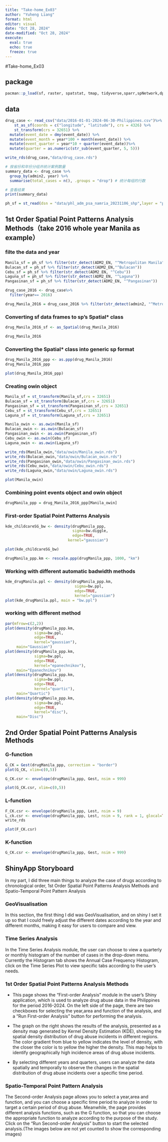 ```yaml
---
title: "Take-home_Ex03"
author: "Yuheng Liang"
format: html
editor: visual
date: "Oct 28, 2024"
date-modified: "Oct 28, 2024"
execute: 
  eval: true
  echo: true
  freeze: true
---
```


#Take-home_Ex03

## package

```r
pacman::p_load(sf, raster, spatstat, tmap, tidyverse,sparr,spNetwork,dplyr,animation,stringr)
```

## data

```r
drug_case <- read_csv("data/2016-01-01-2024-06-30-Philippines.csv")%>%
    st_as_sf(coords = c("longitude", "latitude"), crs = 4326) %>%
    st_transform(crs = 32651) %>%
  mutate(event_date = dmy(event_date)) %>%
  mutate(event_month = year*100 + month(event_date)) %>%
  mutate(event_quarter = year*10 + quarter(event_date))%>%
  mutate(quarter = as.numeric(str_sub(event_quarter, 5, 5)))
```
```r
write_rds(drug_case,"data/drug_case.rds")
```


```r
# 按省份和年份分组并统计案例数量
summary_data <- drug_case %>%
  group_by(admin2, year) %>%
  summarise(total_cases = n(), .groups = "drop") # 统计每组的行数

# 查看结果
print(summary_data)
```


```r
ph_sf = st_read(dsn = "data/phl_adm_psa_namria_20231106_shp",layer = "phl_admbnda_adm2_psa_namria_20231106")
```

## 1st Order Spatial Point Patterns Analysis Methods（take 2016 whole year Manila as example）

### filte the data and year

```r
Manila_sf = ph_sf %>% filter(str_detect(ADM2_EN, "^Metropolitan Manila"))
Bulacan_sf = ph_sf %>% filter(str_detect(ADM2_EN,"^Bulacan"))
Cebu_sf = ph_sf %>% filter(str_detect(ADM2_EN, "^Cebu"))
Laguna_sf = ph_sf %>% filter(str_detect(ADM2_EN, "^Laguna"))
Pangasinan_sf = ph_sf %>% filter(str_detect(ADM2_EN, "^Pangasinan"))
```

```r
drug_case_2016 <- drug_case%>%
  filter(year== 2016)
```

```r
drug_Manila_2016 = drug_case_2016 %>% filter(str_detect(admin2, "^Metropolitan Manila"))
```

### Converting sf data frames to sp’s Spatial\* class

```r
drug_Manila_2016_sf <- as_Spatial(drug_Manila_2016)
```

```r
drug_Manila_2016
```

### Converting the Spatial\* class into generic sp format

```R
drug_Manila_2016_ppp <- as.ppp(drug_Manila_2016)
drug_Manila_2016_ppp
```

```r
plot(drug_Manila_2016_ppp)
```

### Creating owin object

```r
Manila_sf = st_transform(Manila_sf,crs = 32651)
Bulacan_sf = st_transform(Bulacan_sf,crs = 32651)
Pangasinan_sf = st_transform(Pangasinan_sf,crs = 32651)
Cebu_sf = st_transform(Cebu_sf,crs = 32651)
Laguna_sf = st_transform(Laguna_sf,crs = 32651)
```

```r
Manila_owin <- as.owin(Manila_sf)
Bulacan_owin <- as.owin(Bulacan_sf)
Pangasinan_owin <- as.owin(Pangasinan_sf)
Cebu_owin <- as.owin(Cebu_sf)
Laguna_owin <- as.owin(Laguna_sf)
```

```r
write_rds(Manila_owin,"data/owin/Manila_owin.rds")
write_rds(Bulacan_owin,"data/owin/Bulacan_owin.rds")
write_rds(Pangasinan_owin,"data/owin/Pangasinan_owin.rds")
write_rds(Cebu_owin,"data/owin/Cebu_owin.rds")
write_rds(Laguna_owin,"data/owin/Laguna_owin.rds")
```


```R
plot(Manila_owin)
```

### Combining point events object and owin object

```r
drugManila_ppp = drug_Manila_2016_ppp[Manila_owin]
```

### First-order Spatial Point Patterns Analysis

```R
kde_childcareSG_bw <- density(drugManila_ppp,
                              sigma=bw.diggle,
                              edge=TRUE,
                            kernel="gaussian")
```

```r
plot(kde_childcareSG_bw)
```

```R
drugManila_ppp.km <- rescale.ppp(drugManila_ppp, 1000, "km")
```

### Working with different automatic badwidth methods

```r
kde_drugManila.ppl <- density(drugManila_ppp.km, 
                               sigma=bw.ppl, 
                               edge=TRUE,
                               kernel="gaussian")
plot(kde_drugManila.ppl, main = "bw.ppl")
```

### working with different method

```R
par(mfrow=c(2,2))
plot(density(drugManila_ppp.km, 
             sigma=bw.ppl, 
             edge=TRUE, 
             kernel="gaussian"), 
     main="Gaussian")
plot(density(drugManila_ppp.km, 
             sigma=bw.ppl, 
             edge=TRUE, 
             kernel="epanechnikov"), 
     main="Epanechnikov")
plot(density(drugManila_ppp.km, 
             sigma=bw.ppl, 
             edge=TRUE, 
             kernel="quartic"), 
     main="Quartic")
plot(density(drugManila_ppp.km, 
             sigma=bw.ppl, 
             edge=TRUE, 
             kernel="disc"), 
     main="Disc")
```

## 2nd Order Spatial Point Patterns Analysis Methods

### G-function

```R
G_CK = Gest(drugManila_ppp, correction = "border")
plot(G_CK, xlim=c(0,5))
```

```R
G_CK.csr <- envelope(drugManila_ppp, Gest, nsim = 999)
```

```R
plot(G_CK.csr, xlim=c(0,5))
```

### L-function

```R
F_CK.csr <- envelope(drugManila_ppp, Lest, nsim = 9)
L_ck.csr <- envelope(drugManila_ppp, Lest, nsim = 9, rank = 1, glocal=TRUE)
write_rds 
```

```R
plot(F_CK.csr)
```

### K-function
```r
G_CK.csr <- envelope(drugManila_ppp, Gest, nsim = 999)
```


## ShinyApp Storyboard

In my part, I did three main things to analyze the case of drugs according to chronological order, 1st Order Spatial Point Patterns Analysis Methods and Spatio-Temporal Point Pattern Analysis 

### GeoVisualisation 
In this section, the first thing I did was GeoVisualisation, and on shiny I set it up so that I could freely adjust the different dates according to the year and different months, making it easy for users to compare and view.

### Time Series Analysis

In the Time Series Analysis module, the user can choose to view a quarterly or monthly histogram of the number of cases in the drop-down menu. Currently the Histogram tab shows the Annual Case Frequency Histogram, click on the Time Series Plot to view specific tabs according to the user's needs.

### 1st Order Spatial Point Patterns Analysis Methods

-   This page shows the “First-order Analysis” module in the user's Shiny application, which is used to analyze drug abuse data in the Philippines for the period 2016-2024. On the left side of the page, there are two checkboxes for selecting the year,area and function of the analysis, and a “Run First-order Analysis” button for performing the analysis.

-   The graph on the right shows the results of the analysis, presented as a density map generated by Kernel Density Estimation (KDE), showing the spatial density distribution of drug abuse incidents in different regions. The color gradient from blue to yellow indicates the level of density, with the closer the color is to yellow the higher the density. This map helps to identify geographically high incidence areas of drug abuse incidents.

-   By selecting different years and quarters, users can analyze the data spatially and temporally to observe the changes in the spatial distribution of drug abuse incidents over a specific time period.

### Spatio-Temporal Point Pattern Analysis

The Second-order Analysis page allows you to select a year,area and function, and you can choose a specific time period to analyze in order to target a certain period of drug abuse. Meanwhile, the page provides different analysis functions, such as the G function, so that you can choose the appropriate function to analyze according to the purpose of the study. Click on the “Run Second-order Analysis” button to start the selected analysis.(The images below are not yet counted to show the corresponding images)
